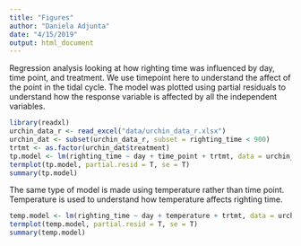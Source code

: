 ```yaml
---
title: "Figures"
author: "Daniela Adjunta"
date: "4/15/2019"
output: html_document
---
```


Regression analysis looking at how righting time was influenced by day, time point, and treatment. We use timepoint here to understand the affect of the point in the tidal cycle. The model was plotted using partial residuals to understand how the response variable is affected by all the independent variables. 
```r
library(readxl)
urchin_data_r <- read_excel("data/urchin_data_r.xlsx")
urchin_dat <- subset(urchin_data_r, subset = righting_time < 900)
trtmt <- as.factor(urchin_dat$treatment)
tp.model <- lm(righting_time ~ day + time_point + trtmt, data = urchin_dat)
termplot(tp.model, partial.resid = T, se = T)
summary(tp.model)
```
The same type of model is made using temperature rather than time point. Temperature is used to understand how temperature affects righting time.
```r
temp.model <- lm(righting_time ~ day + temperature + trtmt, data = urchin_dat)
termplot(temp.model, partial.resid = T, se = T)
summary(temp.model)
```